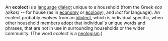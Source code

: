 An '''ecolect''' is a [[language]] [[dialect]] unique to a household (from the Greek ''eco (oikos)'' -- for house (as in [[economy]] or [[ecology]]), and ''lect'' for language).  An ecolect probably evolves from an [[idiolect]], which is individual specific, when other household members adopt that individual's unique words and phrases, that are not in use in surrounding households or the wider community.  (The word ''ecolect'' is a [[neologism]].)